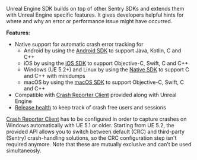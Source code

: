 Unreal Engine SDK builds on top of other Sentry SDKs and extends them with Unreal Engine specific features. It gives developers helpful hints for where and why an error or performance issue might have occurred.

**Features:**

- Native support for automatic crash error tracking for
  - Android by using the [Android SDK](/platforms/android/) to support Java, Kotlin, C and C++
  - iOS by using the [iOS SDK](/platforms/apple/guides/ios/) to support Objective-C, Swift, C and C++
  - Windows (UE 5.2+) and Linux by using the [Native SDK](/platforms/native/) to support C and C++ with minidumps
  - macOS by using the [macOS SDK](/platforms/apple/guides/macos/) to support Objective-C, Swift, C and C++
- Compatible with [Crash Reporter Client](/platforms/unreal/configuration/setup-crashreporter/) provided along with Unreal Engine
- [Release health](/platforms/unreal/configuration/releases/) to keep track of crash free users and sessions

<Alert level="warning">

[Crash Reporter Client](/platforms/unreal/configuration/setup-crashreporter/) has to be configured in order to capture crashes on Windows automatically with UE 5.1 or older. Starting from UE 5.2, the provided API allows you to switch between default (CRC) and third-party (Sentry) crash-handling solutions, so the CRC configuration step isn't required anymore. Note that these are mutually exclusive and can't be used simultaneosly.

</Alert>
